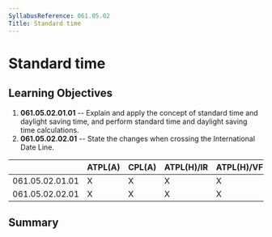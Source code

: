 ```yaml
---
SyllabusReference: 061.05.02
Title: Standard time
---
```


# Standard time

## Learning Objectives

1.  **061.05.02.01.01** -- Explain and apply the concept of standard time and
    daylight saving time, and perform standard time and daylight saving time
    calculations.
2.  **061.05.02.02.01** -- State the changes when crossing the International
    Date Line.

|                 | ATPL(A) | CPL(A) | ATPL(H)/IR | ATPL(H)/VFR | CPL(H) | IR  | CBIR(A) |
| --------------- | ------- | ------ | ---------- | ----------- | ------ | --- | ------- |
| 061.05.02.01.01 | X       | X      | X          | X           | X      |     |         |
| 061.05.02.02.01 | X       | X      | X          | X           | X      |     |         |

## Summary
